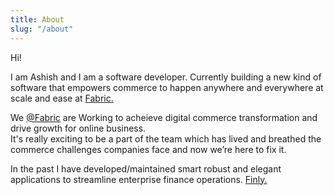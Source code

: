 ```yaml
---
title: About
slug: "/about"
---
```


Hi!

I am Ashish and I am a software developer.
Currently building a new kind of software that empowers commerce to happen anywhere and everywhere at scale and ease at [Fabric.](https://fabric.inc/)

We [@Fabric](https://fabric.inc/) are Working to acheieve digital commerce transformation and drive growth for online business.<br/>
It's really exciting to be a part of the team which has lived and breathed the commerce challenges companies face and now we’re here to fix it.

In the past I have developed/maintained smart robust and elegant applications to streamline enterprise finance operations. [Finly.](https://finly.io/)
